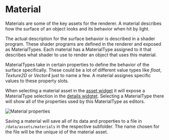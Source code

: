 # Material

Materials are some of the key assets for the renderer.
A material describes how the surface of an object looks and its behavior when hit by light.

The actual description for the surface behavior is described in a shader program.
These shader programs are defined in the renderer and exposed as MaterialTypes.
Each material has a MaterialType assigned to it that describes what shader to use to render an object that uses this material.

MaterialTypes take in certain properties to define the behavior of the surface specifically.
These could be a lot of different value types like _float_, _Texture2D_ or _Vector4_ just to name a few.
A material assignes specific values to these property slots.

When selecting a material asset in the [asset widget](../widgets/assetwidget) it will expose a MaterialType selection in the [details widgtet](../widgets/detailswidget).
Selecting a MaterialType there will show all of the properties used by this MaterialType as editors.

![Material properties](../media/img/assets/material_properties.PNG)

Saving a material will save all of its data and properties to a file in `/data/assets/materials` in the respective subfolder.
The name chosen for the file will be the unique id of the material asset.
